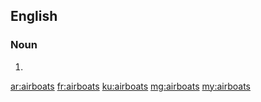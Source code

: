==English==

===Noun===
{{head|en|plural}}

# {{plural of|airboat|lang=en}}

[[ar:airboats]]
[[fr:airboats]]
[[ku:airboats]]
[[mg:airboats]]
[[my:airboats]]